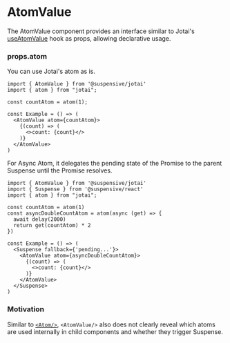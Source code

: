 
# AtomValue

The AtomValue component provides an interface similar to Jotai's [useAtomValue](https://jotai.org/docs/core/use-atom#useatomvalue) hook as props, allowing declarative usage.

### props.atom

You can use Jotai's atom as is.

```tsx /AtomValue/
import { AtomValue } from '@suspensive/jotai'
import { atom } from "jotai";

const countAtom = atom(1);

const Example = () => (
  <AtomValue atom={countAtom}>
    {(count) => (
      <>count: {count}</>
    )}
  </AtomValue>
)
```

For Async Atom, it delegates the pending state of the Promise to the parent Suspense until the Promise resolves.

```tsx /AtomValue/
import { AtomValue } from '@suspensive/jotai'
import { Suspense } from '@suspensive/react'
import { atom } from "jotai";

const countAtom = atom(1)
const asyncDoubleCountAtom = atom(async (get) => {
  await delay(2000)
  return get(countAtom) * 2
})

const Example = () => (
  <Suspense fallback={'pending...'}>
    <AtomValue atom={asyncDoubleCountAtom}>
      {(count) => (
        <>count: {count}</>
      )}
    </AtomValue>
  </Suspense>
)
```

### Motivation

Similar to [`<Atom/>`](https://suspensive.org/docs/jotai/Atom), `<AtomValue/>` also does not clearly reveal which atoms are used internally in child components and whether they trigger Suspense.
